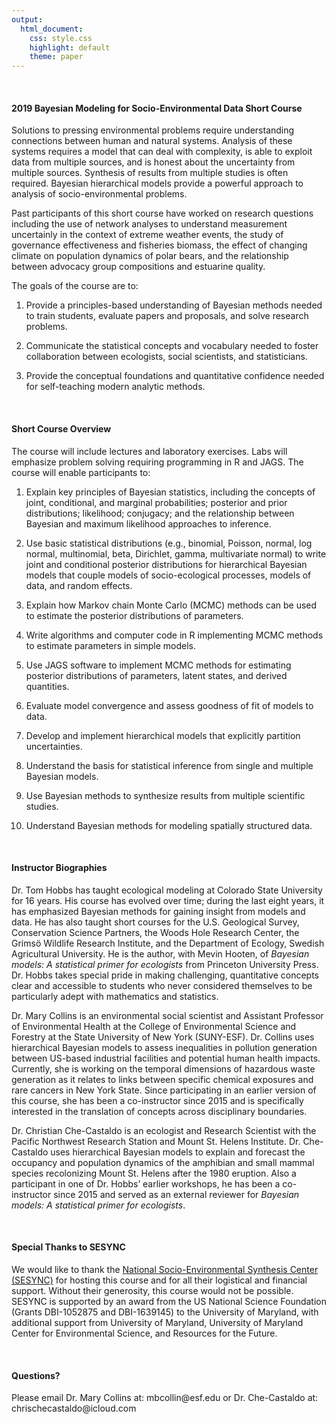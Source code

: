 ```yaml
---
output:
  html_document:
    css: style.css
    highlight: default
    theme: paper
---
```


<br>

#### **2019 Bayesian Modeling for Socio-Environmental Data Short Course**

Solutions to pressing environmental problems require understanding connections between human and natural systems. Analysis of these systems requires a model that can deal with complexity, is able to exploit data from multiple sources, and is honest about the uncertainty from multiple sources. Synthesis of results from multiple studies is often required. Bayesian hierarchical models provide a powerful approach to analysis of socio-environmental problems.

Past participants of this short course have worked on research questions including the use of network analyses to understand measurement uncertainly in the context of extreme weather events, the study of governance effectiveness and fisheries biomass, the effect of changing climate on population dynamics of polar bears, and the relationship between advocacy group compositions and estuarine quality.

The goals of the course are to:

1. Provide a principles-based understanding of Bayesian methods needed to train students, evaluate papers and proposals, and solve research problems.

2. Communicate the statistical concepts and vocabulary needed to foster collaboration between ecologists, social scientists, and statisticians.

3. Provide the conceptual foundations and quantitative confidence needed for self-teaching modern analytic methods.

<br>

#### **Short Course Overview**

The course will include lectures and laboratory exercises. Labs will emphasize problem solving requiring programming in R and JAGS. The course will enable participants to:

1. Explain key principles of Bayesian statistics, including the concepts of joint, conditional, and marginal probabilities; posterior and prior distributions; likelihood; conjugacy; and the relationship between Bayesian and maximum likelihood approaches to inference.

2. Use basic statistical distributions (e.g., binomial, Poisson, normal, log normal, multinomial, beta, Dirichlet, gamma, multivariate normal) to write joint and conditional posterior distributions for hierarchical Bayesian models that couple models of socio-ecological processes, models of data, and random effects.

3. Explain how Markov chain Monte Carlo (MCMC) methods can be used to estimate the posterior distributions of parameters.

4. Write algorithms and computer code in R implementing MCMC methods to estimate parameters in simple models. 

5. Use JAGS software to implement MCMC methods for estimating posterior distributions of parameters, latent states, and derived quantities.

6. Evaluate model convergence and assess goodness of fit of models to data.

7. Develop and implement hierarchical models that explicitly partition uncertainties.

8. Understand the basis for statistical inference from single and multiple Bayesian models.

9. Use Bayesian methods to synthesize results from multiple scientific studies.

10. Understand Bayesian methods for modeling spatially structured data.

<br>

#### **Instructor Biographies**

Dr. Tom Hobbs has taught ecological modeling at Colorado State University for 16 years. His course has evolved over time; during the last eight years, it has emphasized Bayesian methods for gaining insight from models and data. He has also taught short courses for the U.S. Geological Survey, Conservation Science Partners, the Woods Hole Research Center, the Grimsö Wildlife Research Institute, and the Department of Ecology, Swedish Agricultural University.  He is the author, with Mevin Hooten, of *Bayesian models: A statistical primer for ecologists* from Princeton University Press. Dr. Hobbs takes special pride in making challenging, quantitative concepts clear and accessible to students who never considered themselves to be particularly adept with mathematics and statistics.

Dr. Mary Collins is an environmental social scientist and Assistant Professor of Environmental Health at the College of Environmental Science and Forestry at the State University of New York (SUNY-ESF). Dr. Collins uses hierarchical Bayesian models to assess inequalities in pollution generation between US-based industrial facilities and potential human health impacts. Currently, she is working on the temporal dimensions of hazardous waste generation as it relates to links between specific chemical exposures and rare cancers in New York State. Since participating in an earlier version of this course, she has been a co-instructor since 2015 and is specifically interested in the translation of concepts across disciplinary boundaries.

Dr. Christian Che-Castaldo is an ecologist and Research Scientist with the Pacific Northwest Research Station and Mount St. Helens Institute. Dr. Che-Castaldo uses hierarchical Bayesian models to explain and forecast the occupancy and population dynamics of the amphibian and small mammal species recolonizing Mount St. Helens after the 1980 eruption. Also a participant in one of Dr. Hobbs’ earlier workshops, he has been a co-instructor since 2015 and served as an external reviewer for *Bayesian models: A statistical primer for ecologists*. 

<br>

#### **Special Thanks to SESYNC**

We would like to thank the [National Socio-Environmental Synthesis Center (SESYNC)](https://www.sesync.org) for hosting this course and for all their logistical and financial support. Without their generosity, this course would not be possible. SESYNC is supported by an award from the US National Science Foundation (Grants DBI-1052875 and DBI-1639145) to the University of Maryland, with additional support from University of Maryland, University of Maryland Center for Environmental Science, and Resources for the Future.

<br>

#### **Questions?**

Please email Dr. Mary Collins at: mbcollin@esf.edu or Dr. Che-Castaldo at: chrischecastaldo@icloud.com


